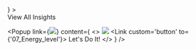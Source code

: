 


<SetHomeState state='06_Home_check_in'/>
<PageWrapper type={'vertical'} scroll={false}
             stickyContent={
               <>
                 <AppBar theme={'dark'}/>
                 <SidebarMenu/>
                 <Indicator/>
               </>
             }
>
  <div className='home--top'>
    <img className='home--top__image' src={HeadingImage.src} width={136} alt=""/>
    <Badge/>
  </div>
  <div className='home--main'>
    <Link custom='home--main__btn-2 button' to={'12_Insights'}> View All Insights </Link>
    <img className='home--main__image' src={HomeImage.src} alt=""/>
  </div>

  <Popup link={<img src={ActivityButtonImage.src}  width={327}/>}
         content={
           <>
             <img src={PopupImage.src} width={375}/>
             <Link custom='button' to={'07_Energy_level'}> Let's Do It! </Link>
           </>
         }
  />

</PageWrapper>
